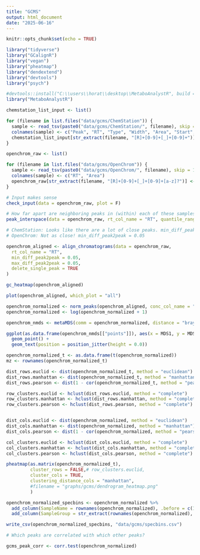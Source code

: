 ```yaml
---
title: "GCMS"
output: html_document
date: "2025-06-16"
---
```


```r
knitr::opts_chunk$set(echo = TRUE)
```

```r

library("tidyverse")
library("GCalignR")
library("vegan")
library("pheatmap")
library("dendextend")
library("devtools")
library("psych")

#devtools::install("C:\\users\\horat\\desktop\\MetaboAnalystR", build = TRUE, build_vignettes = TRUE, build_manual =T)
library("MetaboAnalystR")

```

```r

chemstation_list_input <- list()

for (filename in list.files("data/gcms/ChemStation")) {
  sample <- read_tsv(paste0("data/gcms/ChemStation/", filename), skip = 4)
  colnames(sample) <- c("Peak", "RT", "Type", "Width", "Area", "Start", "End")
  chemstation_list_input[str_extract(filename, "[R]+[0-9]+[_]+[0-9]+")] <- list(sample[, c(2, 5)])
}

openchrom_raw <- list()

for (filename in list.files("data/gcms/OpenChrom")) {
  sample <- read_tsv(paste0("data/gcms/OpenChrom/", filename), skip = 1, col_names = FALSE)
  colnames(sample) <- c("RT", "Area")
  openchrom_raw[str_extract(filename, "[R]+[0-9]+[_]+[0-9]+[a-z]?")] <- list(sample[, c(1, 2)])
}


```

```r

# Input makes sense
check_input(data = openchrom_raw, plot = F)

# How far apart are neighboring peaks in (within) each of these samples?
peak_interspace(data = openchrom_raw, rt_col_name = "RT", quantile_range = c(0.0, 0.8), quantiles = 0.05)

# ChemStation: Looks like there are a lot of close peaks. min_diff_peak2peak = 0.02
# OpenChrom: Not as close! min_diff_peak2peak = 0.05

openchrom_aligned <- align_chromatograms(data = openchrom_raw,
  rt_col_name = "RT",
  min_diff_peak2peak = 0.05,
  max_diff_peak2peak = 0.05,
  delete_single_peak = TRUE
)

```

```r

gc_heatmap(openchrom_aligned)

plot(openchrom_aligned, which_plot = "all")

```

```r

openchrom_normalized <- norm_peaks(openchrom_aligned, conc_col_name = "Area", rt_col_name = "RT", out = "data.frame")
openchrom_normalized <- log(openchrom_normalized + 1)

```


```r

openchrom_nmds <- metaMDS(comm = openchrom_normalized, distance = "bray")

ggplot(as.data.frame(openchrom_nmds[["points"]]), aes(x = MDS1, y = MDS2, label = rownames(as.data.frame(openchrom_nmds[["points"]])))) +
  geom_point() + 
  geom_text(position = position_jitter(height = 0.0))

```


```r

openchrom_normalized_t <- as.data.frame(t(openchrom_normalized))
mz <- rownames(openchrom_normalized_t)

dist_rows.euclid <- dist(openchrom_normalized_t, method = "euclidean")
dist_rows.manhattan <- dist(openchrom_normalized_t, method = "manhattan")
dist_rows.pearson <- dist(1 - cor(openchrom_normalized_t, method = "pearson"))

row_clusters.euclid <- hclust(dist_rows.euclid, method = "complete")
row_clusters.manhattan <- hclust(dist_rows.manhattan, method = "complete")
row_clusters.pearson <- hclust(dist_rows.pearson, method = "complete")


dist_cols.euclid <- dist(openchrom_normalized, method = "euclidean")
dist_cols.manhattan <- dist(openchrom_normalized, method = "manhattan")
dist_cols.pearson <- dist(1 - cor(openchrom_normalized, method = "pearson"))

col_clusters.euclid <- hclust(dist_cols.euclid, method = "complete")
col_clusters.manhattan <- hclust(dist_cols.manhattan, method = "complete")
col_clusters.pearson <- hclust(dist_cols.pearson, method = "complete")

pheatmap(as.matrix(openchrom_normalized_t),
         cluster_rows = FALSE,# row_clusters.euclid,
         cluster_cols = TRUE,
         clustering_distance_cols = "manhattan",
         #filename = "graphs/gcms/dendrogram_heatmap.png"
         )

```


```r

openchrom_normalized_specbins <- openchrom_normalized %>%
  add_column(SampleName = rownames(openchrom_normalized), .before = c(1)) %>%
  add_column(SampleGroup = str_extract(rownames(openchrom_normalized), "[R]+[0-9]+"), .before = c(2))

write_csv(openchrom_normalized_specbins, "data/gcms/specbins.csv")


```

```r

# Which peaks are correlated with which other peaks?

gcms_peak_corr <- corr.test(openchrom_normalized)

```